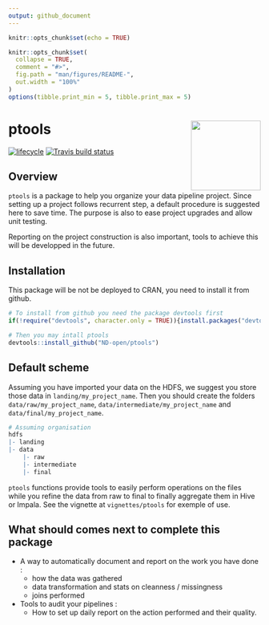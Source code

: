 ```yaml
---
output: github_document
---
```


```r
knitr::opts_chunk$set(echo = TRUE)
```

<!-- README.md is generated from README.Rmd. Please edit that file -->

```r
knitr::opts_chunk$set(
  collapse = TRUE,
  comment = "#>",
  fig.path = "man/figures/README-",
  out.width = "100%"
)
options(tibble.print_min = 5, tibble.print_max = 5)
```



# ptools <a href='https://www.next-decision.fr/'><img src='man/figures/ptools_logo.png' align="right" height="139" /></a>

<!-- badges: start -->
[![lifecycle](https://img.shields.io/badge/lifecycle-experimental-orange.svg)](https://www.tidyverse.org/lifecycle/#experimental)
[![Travis build status](https://travis-ci.com/ND-open/ptools.svg?branch=master)](https://travis-ci.com/ND-open/ptools)
<!-- badges: end -->



## Overview

`ptools` is a package to help you organize your data pipeline project. Since setting up a project follows recurrent step, a default procedure is suggested here to save time. The purpose is also to ease project upgrades and allow unit testing.

Reporting on the project construction is also important, tools to achieve this will be developped in the future.

## Installation

This package will be not be deployed to CRAN, you need to install it from github.

```r
# To install from github you need the package devtools first
if(!require("devtools", character.only = TRUE)){install.packages("devtools")}

# Then you may intall ptools
devtools::install_github("ND-open/ptools")
```


## Default scheme

Assuming you have imported your data on the HDFS, we suggest you store those data in `landing/my_project_name`. Then you should create the folders `data/raw/my_project_name`, `data/intermediate/my_project_name` and `data/final/my_project_name`.

```r
# Assuming organisation
hdfs
|- landing
|- data
    |- raw
    |- intermediate
    |- final
```

`ptools` functions provide tools to easily perform operations on the files while you refine the data from raw to final to finally aggregate them in Hive or Impala. See the vignette at `vignettes/ptools` for exemple of use.


## What should comes next to complete this package

* A way to automatically document and report on the work you have done :
  + how the data was gathered
  + data transformation and stats on cleanness / missingness
  + joins performed
  
* Tools to audit your pipelines :
  + How to set up daily report on the action performed and their quality.





